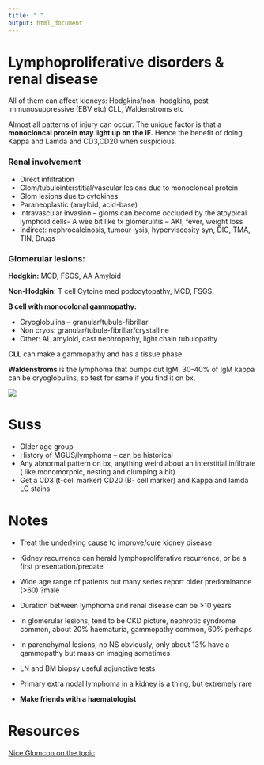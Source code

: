```yaml
---
title: " "
output: html_document
---
```

# Lymphoproliferative disorders & renal disease

All of them can affect kidneys: Hodgkins/non- hodgkins, post immunosuppressive (EBV etc) CLL, Waldenstroms etc

Almost all patterns of injury can occur. The unique factor is that a **monocloncal protein may light up on the IF.** Hence the benefit of doing Kappa and Lamda and CD3,CD20 when suspicious.

### Renal involvement

-   Direct infiltration
-   Glom/tubulointerstitial/vascular lesions due to monocloncal protein
-   Glom lesions due to cytokines
-   Paraneoplastic (amyloid, acid-base)
-   Intravascular invasion – gloms can become occluded by the atpypical lymphoid cells- A wee bit like tx glomerulitis – AKI, fever, weight loss
-   Indirect: nephrocalcinosis, tumour lysis, hyperviscosity syn, DIC, TMA, TIN, Drugs


### Glomerular lesions:

**Hodgkin:** MCD, FSGS, AA Amyloid

**Non-Hodgkin:** T cell Cytoine med podocytopathy, MCD, FSGS

**B cell with monocolonal gammopathy:**

-   Cryoglobulins – granular/tubule-fibrillar
-   Non cryos: granular/tubule-fibrillar/crystalline
-   Other: AL amyloid, cast nephropathy, light chain tubulopathy

**CLL** can make a gammopathy and has a tissue phase

**Waldenstroms** is the lymphoma that pumps out IgM. 30-40% of IgM kappa can be cryoglobulins, so test for same if you find it on bx.

![](images/spectrum of lymphoproliferative.png)

# Suss

-   Older age group
-   History of MGUS/lymphoma – can be historical
-   Any abnormal pattern on bx, anything weird about an interstitial infiltrate ( like monomorphic, nesting and clumping a bit)
-   Get a CD3 (t-cell marker) CD20 (B- cell marker) and Kappa and lamda LC stains

# Notes

-   Treat the underlying cause to improve/cure kidney disease

-   Kidney recurrence can herald lymphoproliferative recurrence, or be a first presentation/predate

-   Wide age range of patients but many series report older predominance (\>60) ?male

-   Duration between lymphoma and renal disease can be \>10 years

-   In glomerular lesions, tend to be CKD picture, nephrotic syndrome common, about 20% haematuria, gammopathy common, 60% perhaps

-   In parenchymal lesions, no NS obviously, only about 13% have a gammopathy but mass on imaging sometimes

-   LN and BM biopsy useful adjunctive tests

-   Primary extra nodal lymphoma in a kidney is a thing, but extremely rare

-   **Make friends with a haematologist** 

# Resources

[Nice Glomcon on the topic](https://www.youtube.com/watch?v=xmF6K3-yygA)



